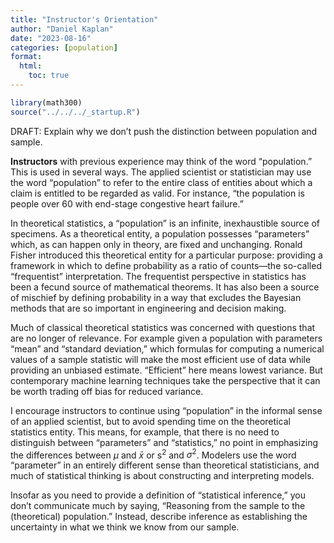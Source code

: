 ```yaml
---
title: "Instructor's Orientation"
author: "Daniel Kaplan"
date: "2023-08-16"
categories: [population]
format:
  html:
    toc: true
---
```


```r
library(math300)
source("../../../_startup.R")
```

DRAFT: Explain why we don't push the distinction between population and sample. 


**Instructors** with previous experience may think of the word "population." This is used in several ways. The applied scientist or statistician may use the word "population" to refer to the entire class of entities about which a claim is entitled to be regarded as valid. For instance, "the population is people over 60 with end-stage congestive heart failure."

In theoretical statistics, a "population" is an infinite, inexhaustible source of specimens. As a theoretical entity, a population possesses "parameters" which, as can happen only in theory, are fixed and unchanging. Ronald Fisher introduced this theoretical entity for a particular purpose: providing a framework in which to define probability as a ratio of counts---the so-called "frequentist" interpretation. The frequentist perspective in statistics has been a fecund source of mathematical theorems. It has also been a source of mischief by defining probability in a way that excludes the Bayesian methods that are so important in engineering and decision making. 

Much of classical theoretical statistics was concerned with questions that are no longer of relevance. For example given a population with parameters "mean" and "standard deviation," which formulas for computing a numerical values of a sample statistic will make the most efficient use of data while providing an unbiased estimate. "Efficient" here means lowest variance. But contemporary machine learning techniques take the perspective that it can be worth trading off bias for reduced variance.

I encourage instructors to continue using "population" in the informal sense of an applied scientist, but to avoid spending time on the theoretical statistics entity. This means, for example, that there is no need to distinguish between "parameters" and "statistics," no point in emphasizing the differences between $\mu$ and $\bar{x}$ or s^2^ and $\sigma^2$. Modelers use the word "parameter" in an entirely different sense than theoretical statisticians, and much of statistical thinking is about constructing and interpreting models.

Insofar as you need to provide a definition of "statistical inference," you don't communicate much by saying, "Reasoning from the sample to the (theoretical) population." Instead, describe inference as establishing the uncertainty in what we think we know from our sample.
